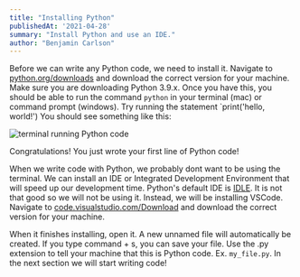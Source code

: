 ```yaml
---
title: "Installing Python"
publishedAt: '2021-04-28'
summary: "Install Python and use an IDE."
author: "Benjamin Carlson"
---
```


Before we can write any Python code, we need to install it. Navigate to [python.org/downloads](https://www.python.org/downloads/) and
download the correct version for your machine. Make sure you are downloading Python 3.9.x. Once you have this, you should be able to run
the command `python` in your terminal (mac) or command prompt (windows). Try running the statement `print('hello, world!') You should see something like this:

![terminal running Python code](/learn-images/python/python-in-terminal.png)

Congratulations! You just wrote your first line of Python code!

When we write code with Python, we probably dont want to be using the terminal. We can install an IDE or Integrated Development Environment
that will speed up our development time. Python's default IDE is [IDLE](https://docs.python.org/3/library/idle.html). It is not that good so we will not be using it. Instead, 
we will be installing VSCode. Navigate to [code.visualstudio.com/Download](https://code.visualstudio.com/Download) and download the correct version for your machine.

When it finishes installing, open it. A new unnamed file will automatically be created. If you type command + s, you can save your file.
Use the .py extension to tell your machine that this is Python code. Ex. `my_file.py`. In the next section we will start writing code!